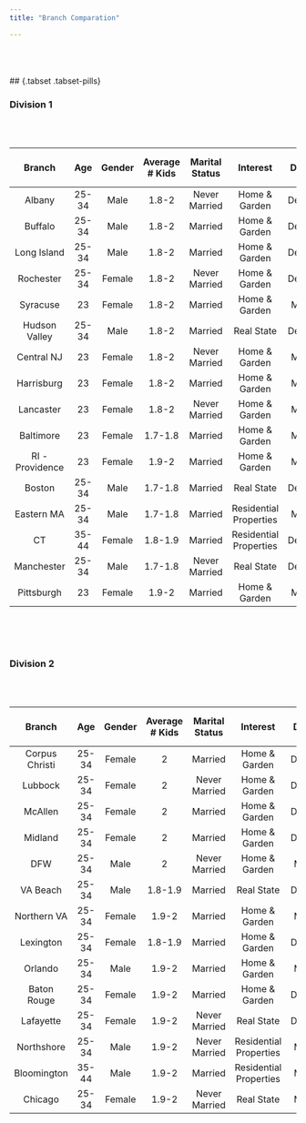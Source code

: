 ```yaml
---
title: "Branch Comparation"

---
```


<br/><br/><br/>
## {.tabset .tabset-pills} 

### Division 1 

<br/><br/>

| **Branch**|**Age** |**Gender**|**Average # Kids**|**Marital Status**|**Interest**|**Device**| **Median Household Income**|**Work Status**|**Education Level**|
|:---------:|:------:|:--------:|:------:|:----------------:|:----------:|:--------:|:---------:|:-------------:|:-----------:|
|Albany     |25-34   | Male     | 1.8-2    |  Never Married   |Home & Garden | Desktop|    $68,327|Employed       | High School |     |      |
|Buffalo    |25-34   | Male     | 1.8-2    | Married          | Home & Garden| Desktop|    $39,677|Employed        | some College  |     |      |
|Long Island|25-34   | Male     | 1.8-2    | Married          | Home & Garden| Desktop|    $74,950|Employed       | Bachelor's Degree  |     |      |
|Rochester  |25-34   | Female   | 1.8-2   | Never Married    | Home & Garden| Desktop|    $61,747|Employed       | Bachelor's Degree  |     |      |
|Syracuse   |23      | Female   | 1.8-2    | Married          | Home & Garden| Mobile |    $61,890|Employed       | Bachelor's Degree  |     |      |
|Hudson Valley|25-34 | Male     | 1.8-2    | Married          | Real State   | Desktop|   $59,562 |Employed       | High School |     |      |
|Central NJ | 23     | Female   | 1.8-2    | Never Married    | Home & Garden| Mobile |   $83,306 |Employed       | Bachelor's Degree |     |      |
|Harrisburg | 23     | Female   |  1.8-2   | Married          | Home & Garden| Mobile |   $41,831 | Employed      | High School |     |      |
|Lancaster  |23      | Female   | 1.8-2    | Never Married    | Home & Garden| Mobile |   $69,588 |Employed       | Bachelor's Degree  |     |      |
|Baltimore  |23      | Female   | 1.7-1.8    | Married          | Home & Garden| Mobile |   $52,164 |Employed       | Bachelor's Degree  |     |      |
|RI - Providence|23  | Female   | 1.9-2    | Married          | Home & Garden| Mobile |   $62,323 |Employed       | some College  |     |      |
|Boston     |25-34   | Male     | 1.7-1.8    | Married          | Real State   | Desktop|   $76,298 |Employed       | Bachelor's Degree  |     |      |
|Eastern MA |25-34   | Male     | 1.7-1.8    | Married          |Residential Properties | Mobile|$74,985|Employed   | High School |     |      |
| CT        |35-44   | Female   | 1.8-1.9    | Married          |Residential Properties | Desktop|$71,370|Employed  | High School |     |      |
|Manchester |25-34   | Male     | 1.7-1.8    | Never Married    | Real State   |Desktop |  $62,087  |Employed       | some College |     |      |
| Pittsburgh|23      | Female   |  1.9-2   | Married          | Home & Garden| Mobile |  $61,969  |Employed       | High School |     |      |





<br/><br/><br/>

### Division 2

<br/><br/>

| **Branch**|**Age** |**Gender**|**Average # Kids**|**Marital Status**|**Interest**|**Device**| **Median Household Income**|**Work Status**|**Education Level**|
|:---------:|:------:|:--------:|:------:|:----------------:|:----------:|:--------:|:---------:|:-------------:|:-----------:|:----------------:|
|Corpus Christi     |25-34   | Female     | 2    | Married          |Home & Garden | Desktop|    $57,387|Employed         | some College |     |      |
|Lubbock    |25-34   | Female     |2    | Never Married           | Home & Garden| Desktop|    $51,623|Employed        | High School  |     |      |
|McAllen |25-34   | Female     | 2    | Married          | Home & Garden| Desktop|    $49,259     |Employed         | High School  |     |      |
|Midland  |25-34   | Female   | 2    | Married          | Home & Garden| Desktop|    $83,616|       Employed        | Bachelor's Degree  |     |      |
|DFW   |25-34      | Male   | 2    | Never Married           | Home & Garden| Mobile |    $64,567|   Employed            | Bachelor's Degree  |     |      |
|VA Beach |25-34 | Male     | 1.8-1.9    | Married          | Real State   | Desktop|       $ 78,136 |  Employed             | Bachelor's Degree |     |      |
|Northern VA | 25-34     | Female   | 1.9-2    | Married          | Home & Garden| Mobile |   $86,227 |    Employed           | Bachelor's Degree |     |      |
|Lexington  |25-34      | Female   |  1.8-1.9   | Married          | Home & Garden| Desktop |   $58,954 |   Employed            | Bachelor's Degree  |     |      |
|Orlando  |25-34      | Male   | 1.9-2     | Married          | Home & Garden| Mobile |   $55,183 |     Employed          | some College  |     |      |
|Baton Rouge|25-34  | Female   | 1.9-2    | Married          | Home & Garden| Desktop |   $60,043      |    Employed           | Bachelor's Degree  |     |      |
|Lafayette  |25-34   | Female     | 1.9-2    | Never Married           | Real State   | Desktop|   $52,827 |  Employed             | High School  |     |   |
|Northshore |25-34   | Male     | 1.9-2    | Never Married           | Residential Properties| Mobile    |     $48,745  | Employed   | High School | |     |
| Bloomington|35-44   | Male   | 1.9-2    | Married          | Residential Properties| Mobile   |  $66,861     | Employed   | some College | |     |
|Chicago |25-34   |Female      | 1.9-2    | Never Married           | Real State   |Mobile |  $62,097  |   Employed            | High School |     |      |


